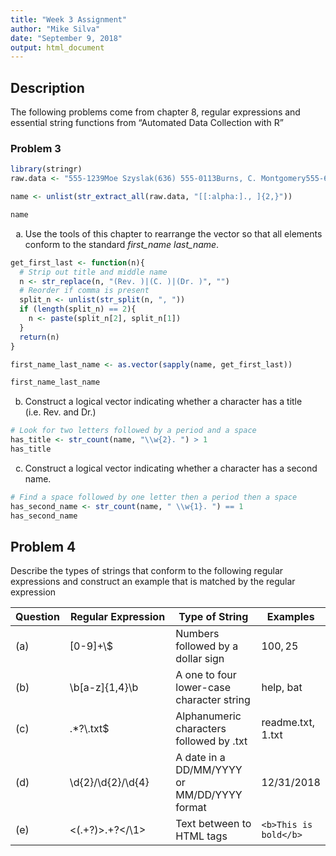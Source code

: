 ```yaml
---
title: "Week 3 Assignment"
author: "Mike Silva"
date: "September 9, 2018"
output: html_document
---
```


## Description

The following problems come from chapter 8, regular expressions and essential string functions from "Automated Data Collection with R"

### Problem 3

```r
library(stringr)
raw.data <- "555-1239Moe Szyslak(636) 555-0113Burns, C. Montgomery555-6542Rev. Timothy Lovejoy555 8904Ned Flanders636-555-3226Simpson, Homer5553642Dr. Julius Hibbert"

name <- unlist(str_extract_all(raw.data, "[[:alpha:]., ]{2,}"))

name
```

(a) Use the tools of this chapter to rearrange  the vector so that all elements conform to the standard *first_name* *last_name*.

```r
get_first_last <- function(n){
  # Strip out title and middle name
  n <- str_replace(n, "(Rev. )|(C. )|(Dr. )", "")
  # Reorder if comma is present
  split_n <- unlist(str_split(n, ", "))
  if (length(split_n) == 2){
    n <- paste(split_n[2], split_n[1])
  }
  return(n)
}

first_name_last_name <- as.vector(sapply(name, get_first_last))

first_name_last_name
```

(b) Construct a logical vector indicating whether a character has a title (i.e. Rev. and Dr.)

```r
# Look for two letters followed by a period and a space
has_title <- str_count(name, "\\w{2}. ") > 1
has_title
```

(c) Construct a logical vector indicating whether a character has a second name.

```r
# Find a space followed by one letter then a period then a space
has_second_name <- str_count(name, " \\w{1}. ") == 1
has_second_name
```

## Problem 4

Describe the types of strings that conform to the following regular expressions and construct an example that is matched by the regular expression

| Question | Regular Expression | Type of String | Examples |
|----------|--------------------|----------------|----------|
| (a) | [0-9]+\\$ | Numbers followed by a dollar sign| 100$, 25$ |
| (b) | \\b[a-z]{1,4}\\b | A one to four lower-case character string  | help, bat | 
| (c) | .*?\\.txt$ | Alphanumeric characters followed by .txt | readme.txt, 1.txt |
| (d) | \\d{2}/\\d{2}/\\d{4} | A date in a DD/MM/YYYY or MM/DD/YYYY format | 12/31/2018 |
| (e) | <(.+?)>.+?</\\1> | Text between to HTML tags | `<b>This is bold</b>` |
